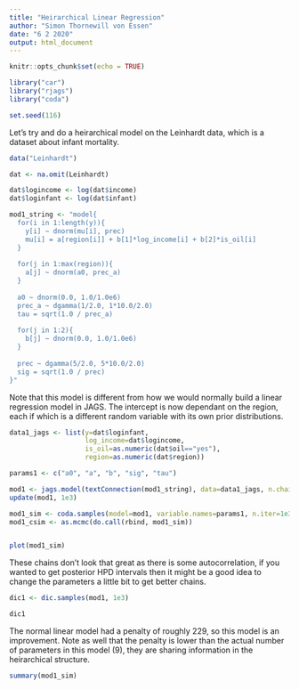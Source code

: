 ---
title: "Heirarchical Linear Regression"
author: "Simon Thornewill von Essen"
date: "6 2 2020"
output: html_document
---

```{r setup, include=FALSE}
knitr::opts_chunk$set(echo = TRUE)

library("car")
library("rjags")
library("coda")

set.seed(116)
```

Let's try and do a heirarchical model on the Leinhardt data, which is a dataset about infant mortality.

```{r}
data("Leinhardt")

dat <- na.omit(Leinhardt)

dat$logincome <- log(dat$income)
dat$loginfant <- log(dat$infant)
```

```{r}
mod1_string <- "model{
  for(i in 1:length(y)){
    y[i] ~ dnorm(mu[i], prec)
    mu[i] = a[region[i]] + b[1]*log_income[i] + b[2]*is_oil[i]
  }
  
  for(j in 1:max(region)){
    a[j] ~ dnorm(a0, prec_a)
  }
  
  a0 ~ dnorm(0.0, 1.0/1.0e6)
  prec_a ~ dgamma(1/2.0, 1*10.0/2.0)
  tau = sqrt(1.0 / prec_a)
  
  for(j in 1:2){
    b[j] ~ dnorm(0.0, 1.0/1.0e6)
  }
  
  prec ~ dgamma(5/2.0, 5*10.0/2.0)
  sig = sqrt(1.0 / prec)
}"
```

Note that this model is different from how we would normally build a linear regression model in JAGS. The intercept is now dependant on the region, each if which is a different random variable with its own prior distributions.

```{r}
data1_jags <- list(y=dat$loginfant, 
                   log_income=dat$logincome, 
                   is_oil=as.numeric(dat$oil=="yes"),
                   region=as.numeric(dat$region))

params1 <- c("a0", "a", "b", "sig", "tau")

mod1 <- jags.model(textConnection(mod1_string), data=data1_jags, n.chains=3)
update(mod1, 1e3)

mod1_sim <- coda.samples(model=mod1, variable.names=params1, n.iter=1e3)
mod1_csim <- as.mcmc(do.call(rbind, mod1_sim))


plot(mod1_sim)
```

These chains don't look that great as there is some autocorrelation, if you wanted to get posterior HPD intervals then it might be a good idea to change the parameters a little bit to get better chains.

```{r}
dic1 <- dic.samples(mod1, 1e3)

dic1
```

The normal linear model had a penalty of roughly 229, so this model is an improvement. Note as well that the penalty is lower than the actual number of parameters in this model (9), they are sharing information in the heirarchical structure.

```{r}
summary(mod1_sim)
```
